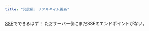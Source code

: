 ```yaml
---
title: "発展編: リアルタイム更新"
---
```


[SSE](https://developer.mozilla.org/ja/docs/Web/API/Server-sent_events/Using_server-sent_events)でできるはず！
ただサーバー側にまだSSEのエンドポイントがない。
